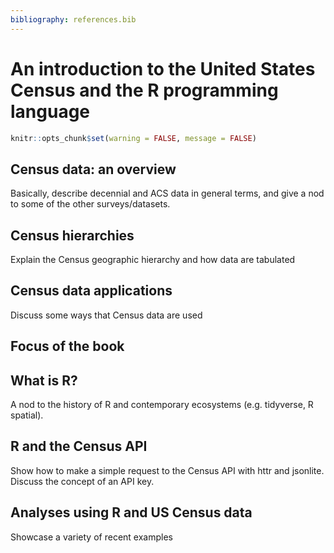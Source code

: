 ```yaml
---
bibliography: references.bib
---
```


# An introduction to the United States Census and the R programming language

```r
knitr::opts_chunk$set(warning = FALSE, message = FALSE)
```

## Census data: an overview

Basically, describe decennial and ACS data in general terms, and give a nod to some of the other surveys/datasets.

## Census hierarchies

Explain the Census geographic hierarchy and how data are tabulated

## Census data applications

Discuss some ways that Census data are used

## Focus of the book

## What is R?

A nod to the history of R and contemporary ecosystems (e.g. tidyverse, R spatial).

## R and the Census API

Show how to make a simple request to the Census API with httr and jsonlite. Discuss the concept of an API key.

## Analyses using R and US Census data

Showcase a variety of recent examples
